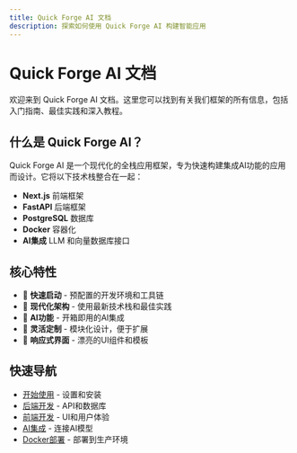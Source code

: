 ```yaml
---
title: Quick Forge AI 文档
description: 探索如何使用 Quick Forge AI 构建智能应用
---
```


# Quick Forge AI 文档

欢迎来到 Quick Forge AI 文档。这里您可以找到有关我们框架的所有信息，包括入门指南、最佳实践和深入教程。

## 什么是 Quick Forge AI？

Quick Forge AI 是一个现代化的全栈应用框架，专为快速构建集成AI功能的应用而设计。它将以下技术栈整合在一起：

- **Next.js** 前端框架
- **FastAPI** 后端框架
- **PostgreSQL** 数据库
- **Docker** 容器化
- **AI集成** LLM 和向量数据库接口

## 核心特性

- 🚀 **快速启动** - 预配置的开发环境和工具链
- 🔄 **现代化架构** - 使用最新技术栈和最佳实践
- 🧠 **AI功能** - 开箱即用的AI集成
- 🔧 **灵活定制** - 模块化设计，便于扩展
- 📱 **响应式界面** - 漂亮的UI组件和模板

## 快速导航

- [开始使用](/zh/docs/getting-started) - 设置和安装
- [后端开发](/zh/docs/backend) - API和数据库
- [前端开发](/zh/docs/frontend) - UI和用户体验
- [AI集成](/zh/docs/ai-integration) - 连接AI模型
- [Docker部署](/zh/docs/docker-deployment) - 部署到生产环境 